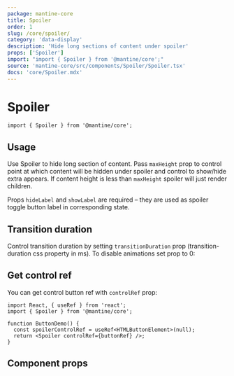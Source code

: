 ```yaml
---
package: mantine-core
title: Spoiler
order: 1
slug: /core/spoiler/
category: 'data-display'
description: 'Hide long sections of content under spoiler'
props: ['Spoiler']
import: "import { Spoiler } from '@mantine/core';"
source: 'mantine-core/src/components/Spoiler/Spoiler.tsx'
docs: 'core/Spoiler.mdx'
---
```



# Spoiler

<PageHeader
  source="mantine-core/src/components/Spoiler/Spoiler.tsx"
  docs="core/Spoiler.mdx"
  package="@mantine/core"
/>

```tsx
import { Spoiler } from '@mantine/core';
```

## Usage

Use Spoiler to hide long section of content.
Pass `maxHeight` prop to control point at which content will be hidden under spoiler and control to show/hide extra appears.
If content height is less than `maxHeight` spoiler will just render children.

Props `hideLabel` and `showLabel` are required – they are used as spoiler toggle button label in corresponding state.

<SpoilerBaseDemo />

## Transition duration

Control transition duration by setting `transitionDuration` prop (transition-duration css property in ms).
To disable animations set prop to 0:

<SpoilerNoAnimationDemo />

## Get control ref

You can get control button ref with `controlRef` prop:

```tsx
import React, { useRef } from 'react';
import { Spoiler } from '@mantine/core';

function ButtonDemo() {
  const spoilerControlRef = useRef<HTMLButtonElement>(null);
  return <Spoiler controlRef={buttonRef} />;
}
```

## Component props

<PropsTable component="Spoiler" />
